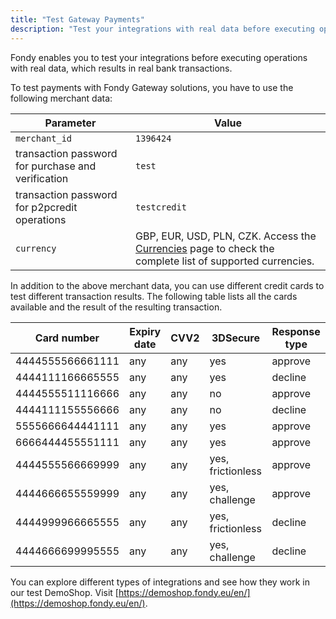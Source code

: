 ```yaml
---
title: "Test Gateway Payments"
description: "Test your integrations with real data before executing operations with real bank transactions."
---
```





Fondy enables you to test your integrations before executing operations with real data, which results in real bank transactions.

To test payments with Fondy Gateway solutions, you have to use the following merchant data:

| Parameter                                          | Value                                                                                                                                 |
| -------------------------------------------------- | ------------------------------------------------------------------------------------------------------------------------------------- |
| `merchant_id`                                      | `1396424`                                                                                                                             |
| transaction password for purchase and verification | `test`                                                                                                                                |
| transaction password for p2pcredit operations      | `testcredit`                                                                                                                          |
| `currency`                                         | GBP, EUR, USD, PLN, CZK. Access the [Currencies](/getting-started/reference-pages/supported-currencies) page to check the complete list of supported currencies. |

In addition to the above merchant data, you can use different credit cards to test different transaction results. The following table lists all the cards available and the result of the resulting transaction.

| Card number      | Expiry date | CVV2 | 3DSecure          | Response type |
| ---------------- | ----------- | ---- | ----------------- | ------------- |
| 4444555566661111 | any         | any  | yes               | approve       |
| 4444111166665555 | any         | any  | yes               | decline       |
| 4444555511116666 | any         | any  | no                | approve       |
| 4444111155556666 | any         | any  | no                | decline       |
| 5555666644441111 | any         | any  | yes               | approve       |
| 6666444455551111 | any         | any  | yes               | approve       |
| 4444555566669999 | any         | any  | yes, frictionless | approve       |
| 4444666655559999 | any         | any  | yes, challenge    | approve       |
| 4444999966665555 | any         | any  | yes, frictionless | decline       |
| 4444666699995555 | any         | any  | yes, challenge    | decline       |

You can explore different types of integrations and see how they work in our test DemoShop. Visit [https://demoshop.fondy.eu/en/](https://demoshop.fondy.eu/en/).

